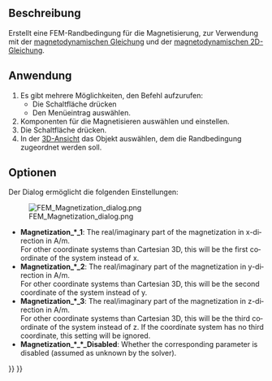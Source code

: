 <languages/>

{{Docnav/de
|[[FEM_ConstraintCurrentDensity/de|RandbedingungStromdichte]]
|[[FEM_ElectricChargeDensity/de|ElektrischeLadungsdichte]]
|[[FEM_Workbench/de|FEM]]
|IconL=FEM_ConstraintCurrentDensity.svg
|IconR=FEM_ConstraintElectricChargeDensity.svg
|IconC=Workbench_FEM.svg
}}

{{GuiCommandContainer|
{{GuiCommand/de
|Name=FEM ConstraintMagnetization
|Name/de=FEM RandbedingungMagnetisierung
|MenuLocation= Modell → Elektromagnetische Randbedingungen → Randbedingung Magnetisierung
|Workbenches=[[FEM_Workbench/de|FEM]]
|Version=0.21
|SeeAlso=[[FEM_EquationMagnetodynamic/de|MagnetodynamischeGleichung]], [[FEM_EquationMagnetodynamic2D/de|Magnetodynamische2DGleichung]]
}}
{{GuiCommandFemInfo/de
|Solvers=Elmer
}}
}}

<span id="Description"></span>
==Beschreibung==

Erstellt eine FEM-Randbedingung für die Magnetisierung, zur Verwendung mit der [[FEM_EquationMagnetodynamic/de|magnetodynamischen Gleichung]] und der [[FEM_EquationMagnetodynamic2D/de|magnetodynamischen 2D-Gleichung]].

<span id="Usage"></span>
==Anwendung==

<div class="mw-translate-fuzzy">
# Es gibt mehrere Möglichkeiten, den Befehl aufzurufen:
#* Die Schaltfläche {{Button|[[Image:FEM_ConstraintMagnetization.svg|16px]] [[FEM_ConstraintMagnetization/de|Randbedingung Magnetisierung]]}} drücken
#* Den Menüeintrag {{MenuCommand|Modell → Elektromagnetische Randbedingungen → [[Image:FEM_ConstraintMagnetization.svg|16px]] Randbedingung Magnetisierung}} auswählen.
# Komponenten für die Magnetisieren auswählen und einstellen.
# Die Schaltfläche {{Button|Hinzufügen}} drücken.
# In der [[3D_view/de|3D-Ansicht]] das Objekt auswählen, dem die Randbedingung zugeordnet werden soll.
</div>

<span id="Options"></span>
==Optionen==

Der Dialog ermöglicht die folgenden Einstellungen:

[[Image:FEM_Magnetization_dialog.png]]

<div lang="en" dir="ltr" class="mw-content-ltr">
* '''Magnetization_*_1''': The real/imaginary part of the magnetization in x-direction in A/m.</br> For other coordinate systems than Cartesian 3D, this will be the first coordinate of the system instead of x.
* '''Magnetization_*_2''': The real/imaginary part of the magnetization in y-direction in A/m.</br> For other coordinate systems than Cartesian 3D, this will be the second coordinate of the system instead of y.
* '''Magnetization_*_3''': The real/imaginary part of the magnetization in z-direction in A/m.</br> For other coordinate systems than Cartesian 3D, this will be the third coordinate of the system instead of z. If the coordinate system has no third coordinate, this setting will be ignored.
* '''Magnetization_*_*_Disabled''': Whether the corresponding parameter is disabled (assumed as unknown by the solver).
</div> 


{{Docnav/de
|[[FEM_ConstraintCurrentDensity/de|RandbedingungStromdichte]]
|[[FEM_ElectricChargeDensity/de|ElektrischeLadungsdichte]]
|[[FEM_Workbench/de|FEM]]
|IconL=FEM_ConstraintCurrentDensity.svg
|IconR=FEM_ConstraintElectricChargeDensity.svg
|IconC=Workbench_FEM.svg
}}

{{FEM Tools navi{{#translation:}}}}
{{Userdocnavi{{#translation:}}}}